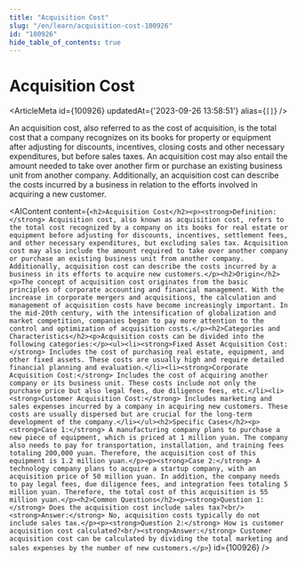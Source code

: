 ```yaml
---
title: "Acquisition Cost"
slug: "/en/learn/acquisition-cost-100926"
id: "100926"
hide_table_of_contents: true
---
```



# Acquisition Cost

<ArticleMeta id={100926} updatedAt={'2023-09-26 13:58:51'} alias={`[]`} />
<div className='border-solid border-b border-t-0 my-4 border-[var(--ifm-color-gray-300)]' />

An acquisition cost, also referred to as the cost of acquisition, is the total cost that a company recognizes on its books for property or equipment after adjusting for discounts, incentives, closing costs and other necessary expenditures, but before sales taxes. An acquisition cost may also entail the amount needed to take over another firm or purchase an existing business unit from another company. Additionally, an acquisition cost can describe the costs incurred by a business in relation to the efforts involved in acquiring a new customer.

<AIContent content={`<h2>Acquisition Cost</h2><p><strong>Definition:</strong> Acquisition cost, also known as acquisition cost, refers to the total cost recognized by a company on its books for real estate or equipment before adjusting for discounts, incentives, settlement fees, and other necessary expenditures, but excluding sales tax. Acquisition cost may also include the amount required to take over another company or purchase an existing business unit from another company. Additionally, acquisition cost can describe the costs incurred by a business in its efforts to acquire new customers.</p><h2>Origin</h2><p>The concept of acquisition cost originates from the basic principles of corporate accounting and financial management. With the increase in corporate mergers and acquisitions, the calculation and management of acquisition costs have become increasingly important. In the mid-20th century, with the intensification of globalization and market competition, companies began to pay more attention to the control and optimization of acquisition costs.</p><h2>Categories and Characteristics</h2><p>Acquisition costs can be divided into the following categories:</p><ul><li><strong>Fixed Asset Acquisition Cost:</strong> Includes the cost of purchasing real estate, equipment, and other fixed assets. These costs are usually high and require detailed financial planning and evaluation.</li><li><strong>Corporate Acquisition Cost:</strong> Includes the cost of acquiring another company or its business unit. These costs include not only the purchase price but also legal fees, due diligence fees, etc.</li><li><strong>Customer Acquisition Cost:</strong> Includes marketing and sales expenses incurred by a company in acquiring new customers. These costs are usually dispersed but are crucial for the long-term development of the company.</li></ul><h2>Specific Cases</h2><p><strong>Case 1:</strong> A manufacturing company plans to purchase a new piece of equipment, which is priced at 1 million yuan. The company also needs to pay for transportation, installation, and training fees totaling 200,000 yuan. Therefore, the acquisition cost of this equipment is 1.2 million yuan.</p><p><strong>Case 2:</strong> A technology company plans to acquire a startup company, with an acquisition price of 50 million yuan. In addition, the company needs to pay legal fees, due diligence fees, and integration fees totaling 5 million yuan. Therefore, the total cost of this acquisition is 55 million yuan.</p><h2>Common Questions</h2><p><strong>Question 1:</strong> Does the acquisition cost include sales tax?<br/><strong>Answer:</strong> No, acquisition costs typically do not include sales tax.</p><p><strong>Question 2:</strong> How is customer acquisition cost calculated?<br/><strong>Answer:</strong> Customer acquisition cost can be calculated by dividing the total marketing and sales expenses by the number of new customers.</p>`} id={100926} />
